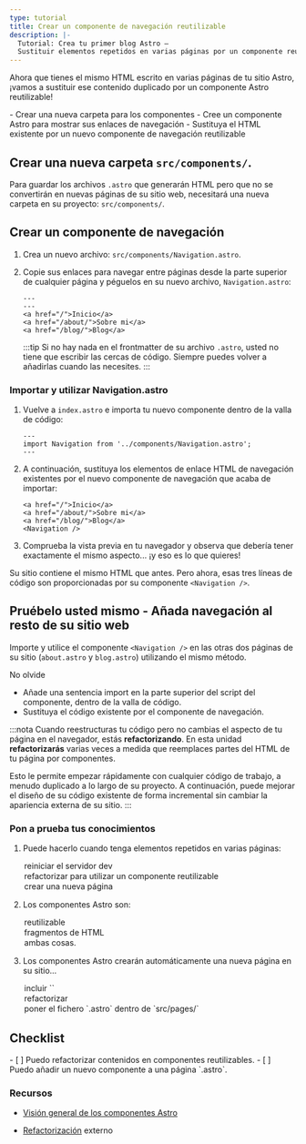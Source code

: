 ```yaml
---
type: tutorial
title: Crear un componente de navegación reutilizable
description: |-
  Tutorial: Crea tu primer blog Astro —
  Sustituir elementos repetidos en varias páginas por un componente reutilizable
---
```




Ahora que tienes el mismo HTML escrito en varias páginas de tu sitio Astro, ¡vamos a sustituir ese contenido duplicado por un componente Astro reutilizable!

<PreCheck>
  - Crear una nueva carpeta para los componentes
  - Cree un componente Astro para mostrar sus enlaces de navegación
  - Sustituya el HTML existente por un nuevo componente de navegación reutilizable
</PreCheck>

## Crear una nueva carpeta `src/components/`.

Para guardar los archivos `.astro` que generarán HTML pero que no se convertirán en nuevas páginas de su sitio web, necesitará una nueva carpeta en su proyecto: `src/components/`. 


## Crear un componente de navegación

1. Crea un nuevo archivo: `src/components/Navigation.astro`.

2. Copie sus enlaces para navegar entre páginas desde la parte superior de cualquier página y péguelos en su nuevo archivo, `Navigation.astro`:

    ```astro title="src/components/Navigation.astro" "---"
    ---
    ---
    <a href="/">Inicio</a>
    <a href="/about/">Sobre mi</a>
    <a href="/blog/">Blog</a>
    ```
    :::tip
    Si no hay nada en el frontmatter de su archivo `.astro`, usted no tiene que escribir las cercas de código. Siempre puedes volver a añadirlas cuando las necesites.
    :::

### Importar y utilizar Navigation.astro

1. Vuelve a `index.astro` e importa tu nuevo componente dentro de la valla de código:

    ```astro title="src/pages/index.astro"
    ---
    import Navigation from '../components/Navigation.astro';
    ---
    ```

2. A continuación, sustituya los elementos de enlace HTML de navegación existentes por el nuevo componente de navegación que acaba de importar:

    ```astro title="src/pages/index.astro" del={1-3} ins={4}
    <a href="/">Inicio</a>
    <a href="/about/">Sobre mi</a>
    <a href="/blog/">Blog</a>
    <Navigation />
    ```

3. Comprueba la vista previa en tu navegador y observa que debería tener exactamente el mismo aspecto... ¡y eso es lo que quieres! 

Su sitio contiene el mismo HTML que antes. Pero ahora, esas tres líneas de código son proporcionadas por su componente `<Navigation />`. 

<Box icon="puzzle-piece">

## Pruébelo usted mismo - Añada navegación al resto de su sitio web

Importe y utilice el componente `<Navigation />` en las otras dos páginas de su sitio (`about.astro` y `blog.astro`) utilizando el mismo método.

No olvide
- Añade una sentencia import en la parte superior del script del componente, dentro de la valla de código.
- Sustituya el código existente por el componente de navegación.

</Box>

:::nota
Cuando reestructuras tu código pero no cambias el aspecto de tu página en el navegador, estás **refactorizando**. En esta unidad **refactorizarás** varias veces a medida que reemplaces partes del HTML de tu página por componentes. 

Esto le permite empezar rápidamente con cualquier código de trabajo, a menudo duplicado a lo largo de su proyecto. A continuación, puede mejorar el diseño de su código existente de forma incremental sin cambiar la apariencia externa de su sitio.
:::



<Box icon="check-list">

### Pon a prueba tus conocimientos



1. Puede hacerlo cuando tenga elementos repetidos en varias páginas:
    <MultipleChoice>
      <Option>
        reiniciar el servidor dev
      </Option>
      <Option isCorrect>
        refactorizar para utilizar un componente reutilizable
      </Option>
      <Option>
        crear una nueva página
      </Option>
    </MultipleChoice>

2. Los componentes Astro son:
    <MultipleChoice>
      <Option>
        reutilizable
      </Option>
      <Option>
        fragmentos de HTML
      </Option>
      <Option isCorrect>
        ambas cosas.
      </Option>
    </MultipleChoice>

3. Los componentes Astro crearán automáticamente una nueva página en su sitio...
    <MultipleChoice>
      <Option>
        incluir `<html></html>`
      </Option>
      <Option>
        refactorizar
      </Option>
      <Option isCorrect>
        poner el fichero `.astro` dentro de `src/pages/`
      </Option>
    </MultipleChoice>
</Box>

<Box icon="check-list">

## Checklist

<Checklist>
- [ ] Puedo refactorizar contenidos en componentes reutilizables.
- [ ] Puedo añadir un nuevo componente a una página `.astro`.
</Checklist>

</Box>

### Recursos

- [Visión general de los componentes Astro](/en/core-concepts/astro-components/#component-structure)

- [Refactorización](https://refactoring.com/) <Badge>externo</Badge>
